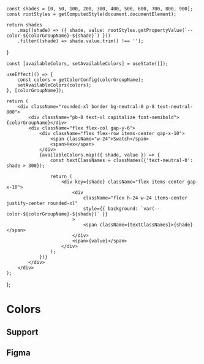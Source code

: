 
<Meta title="Theme/Tokens/Primitive/Colors" />

    const shades = [0, 50, 100, 200, 300, 400, 500, 600, 700, 800, 900];
    const rootStyles = getComputedStyle(document.documentElement);

    return shades
        .map((shade) => ({ shade, value: rootStyles.getPropertyValue(`--color-${colorGroupName}-${shade}`) }))
        .filter((shade) => shade.value.trim() !== '');

}

    const [availableColors, setAvailableColors] = useState([]);

    useEffect(() => {
        const colors = getColorConfig(colorGroupName);
        setAvailableColors(colors);
    }, [colorGroupName]);

    return (
        <div className="rounded-xl border bg-neutral-0 p-8 text-neutral-800">
            <div className="pb-8 text-xl capitalize font-semibold">{colorGroupName}</div>
            <div className="flex flex-col gap-y-6">
                <div className="flex flex-row items-center gap-x-10">
                    <span className="w-24">Swatch</span>
                    <span>Hex</span>
                </div>
                {availableColors.map(({ shade, value }) => {
                    const textClassNames = classNames({'text-neutral-0': shade > 300});

                    return (
                        <div key={shade} className="flex items-center gap-x-10">
                            <div
                                className="flex h-24 w-24 items-center justify-center rounded-xl"
                                style={{ background: `var(--color-${colorGroupName}-${shade})` }}
                            >
                                <span className={textClassNames}>{shade}</span>
                            </div>
                            <span>{value}</span>
                        </div>
                    );
                })}
            </div>
        </div>
    );

};

# Colors

<div className="flex gap-x-20 pt-5 pb-20">
    <ColorSwatch colorGroupName="primary" />
    <ColorSwatch colorGroupName="neutral" />
</div>

## Support

<div className="flex justify-evenly gap-x-5 pt-5">
    <ColorSwatch colorGroupName="info" />
    <ColorSwatch colorGroupName="success" />
    <ColorSwatch colorGroupName="warning" />
    <ColorSwatch colorGroupName="critical" />
</div>

## Figma

<Figma url="https://www.figma.com/design/jfKRr1V9evJUp1uBeyP3Zz/v1.0.0?node-id=8842-13335&m=dev" />
